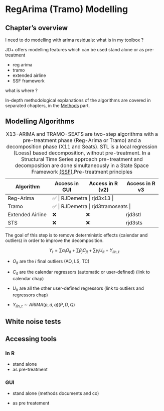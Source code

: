 # RegArima (Tramo) Modelling {.unnumbered}

## Chapter's overview

I need to do modelling with arima residuals: what is in my toolbox ?

JD+ offers modelling features which can be used stand alone or as pre-treatment

-   reg arima
-   tramo
-   extended airline
-   SSF framework

what is where ?

In-depth methodological explanations of the algorithms are covered in separated chapters, in the [Methods](P_Methods.qmd) part.

## Modelling Algorithms

+--------------------+---------------+------------------+----------------+
| Algorithm          | Access in GUI | Access in R (v2) | Access in R v3 |
+====================+===============+==================+================+
| Reg-Arima          | ✅           | RJDemetra        | rjd3x13        |
+--------------------+---------------+------------------+----------------+
| Tramo              | ✅           | RJDemetra        | rjd3tramoseats |
+--------------------+---------------+------------------+----------------+
| Extended Airline   | ❌            | ❌               | rjd3stl        |
+--------------------+---------------+------------------+----------------+
| STS                | ❌            | ❌               | rjd3sts        |
+--------------------+---------------+------------------+----------------+

: X13-ARIMA and TRAMO-SEATS are two-step algorithms with a pre-treatment phase (Reg-Arima or Tramo) and a decomposition phase (X11 and Seats). STL is a local regression (Loess) based decomposition, without pre-treatment. In a Structural Time Series approach pre-treatment and decomposition are done simultaneously in a State Space Framework [(SSF)](M-state-space-framework.qmd).Pre-treatment principles

The goal of this step is to remove deterministic effects (calendar and outliers) in order to improve the decomposition.

$$
Y_t = \sum {\alpha}_i O_{it} + \sum\beta_j C_{jt} + \sum {\gamma}_i U_{it} + Y_{lin,t}
$$

-   $O_{it}$ are the $i$ final outliers (AO, LS, TC)

-   $C_{it}$ are the calendar regressors (automatic or user-defined) (link to calendar chap)

-   $U_{it}$ are all the other user-defined regressors (link to outliers and regressors chap)

-   $Y_{lin,t} \sim ARIMA(p,d,q)(P,D,Q)$

## White noise tests 

## Accessing tools 

### In R

- stand alone 
- as pre-treatment 

### GUI 

- stand alone (methods documents and co)

- as pre treatement 

